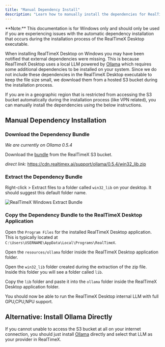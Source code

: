 ```yaml
---
title: "Manual Dependency Install"
description: "Learn how to manually install the dependencies for RealTimeX Desktop on Windows"
---
```



<Callout type="warning" emoji="️⚠️">
  **Note:** This documentation is for Windows only and should only be used if
  you are experiencing issues with the automatic dependency installation that
  occurs during the installation process of the RealTimeX Desktop executable.
</Callout>

When installing RealTimeX Desktop on Windows you may have been notified that external dependencies were missing. This is because RealTimeX Desktop uses a local LLM powered by [Ollama](https://ollama.com/) which requires some additional dependencies to be installed on your system.
Since we do not include these dependencies in the RealTimeX Desktop executable to keep the file size small, we download them from a hosted S3 bucket during the installation process.

If you are in a geographic region that is restricted from accessing the S3 bucket automatically during the installation process (like VPN related), you can manually install the dependencies using the below instructions.

## Manual Dependency Installation

### Download the Dependency Bundle

_We are currently on Ollama 0.5.4_

Download the [bundle](https://cdn.realtimex.ai/support/ollama/0.5.4/win32_lib.zip) from the RealTimeX S3 bucket.

_direct link:_ https://cdn.realtimex.ai/support/ollama/0.5.4/win32_lib.zip

### Extract the Dependency Bundle

Right-click > Extract files to a folder called `win32_lib` on your desktop. It should suggest this default folder name.

<Image
  src="/images/getting-started/installation/windows/extract.png"
  height={1080}
  width={1920}
  quality={100}
  alt="RealTimeX Windows Extract Bundle"
/>

### Copy the Dependency Bundle to the RealTimeX Desktop Application

Open the `Program Files` for the installed RealTimeX Desktop application. This is typically located at `C:\Users\USERNAME\AppData\Local\Programs\RealTimeX`.

Open the `resources/ollama` folder inside the RealTimeX Desktop application folder.

Open the `win32_lib` folder created during the extraction of the zip file. Inside this folder you will see a folder called `lib`.

Copy the `lib` folder and paste it into the `ollama` folder inside the RealTimeX Desktop application folder.

You should now be able to run the RealTimeX Desktop internal LLM with full GPU,CPU,NPU support.

## Alternative: Install Ollama Directly

If you cannot unable to access the S3 bucket at all on your internet connection, you should just install [Ollama](https://ollama.com/) directly and select that LLM as your provider in RealTimeX.

